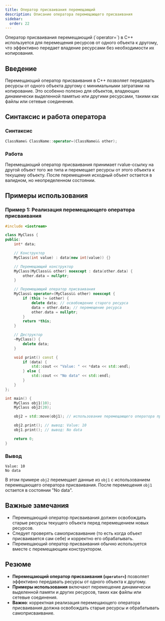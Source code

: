 ```yaml
---
title: Оператор присваивания перемещающий
description: Описание оператора перемещающего присваивания
sidebar:
  order: 22
---
```



<Aside>
Оператор присваивания перемещающий (`operator=`) в C++ используется для перемещения ресурсов от одного объекта к другому, что эффективно передает владение ресурсами без необходимости их копирования.
</Aside>

## Введение
Перемещающий оператор присваивания в C++ позволяет передавать ресурсы от одного объекта другому с минимальными затратами на копирование. Это особенно полезно для объектов, владеющих динамически выделенной памятью или другими ресурсами, такими как файлы или сетевые соединения.

## Синтаксис и работа оператора

### Синтаксис
```cpp
ClassName& ClassName::operator=(ClassName&& other);
```

### Работа
Перемещающий оператор присваивания принимает rvalue-ссылку на другой объект того же типа и перемещает ресурсы от этого объекта к текущему объекту. После перемещения исходный объект остается в валидном, но неопределенном состоянии.

## Примеры использования

### Пример 1: Реализация перемещающего оператора присваивания
```cpp
#include <iostream>

class MyClass {
public:
    int* data;

    // Конструктор
    MyClass(int value) : data(new int(value)) {}

    // Перемещающий конструктор
    MyClass(MyClass&& other) noexcept : data(other.data) {
        other.data = nullptr;
    }

    // Перемещающий оператор присваивания
    MyClass& operator=(MyClass&& other) noexcept {
        if (this != &other) {
            delete data; // освобождение старого ресурса
            data = other.data; // перемещение ресурса
            other.data = nullptr;
        }
        return *this;
    }

    // Деструктор
    ~MyClass() {
        delete data;
    }

    void print() const {
        if (data) {
            std::cout << "Value: " << *data << std::endl;
        } else {
            std::cout << "No data" << std::endl;
        }
    }
};

int main() {
    MyClass obj1(10);
    MyClass obj2(20);

    obj2 = std::move(obj1); // использование перемещающего оператора присваивания

    obj2.print(); // вывод: Value: 10
    obj1.print(); // вывод: No data

    return 0;
}
```

### Вывод
```
Value: 10
No data
```
В этом примере `obj2` перемещает данные из `obj1` с использованием перемещающего оператора присваивания. После перемещения `obj1` остается в состоянии "No data".

## Важные замечания

- Перемещающий оператор присваивания должен освобождать старые ресурсы текущего объекта перед перемещением новых ресурсов.
- Следует проверять самоприсваивание (то есть когда объект присваивается сам себе) и корректно его обрабатывать.
- Перемещающий оператор присваивания обычно используется вместе с перемещающим конструктором.

## Резюме

- **Перемещающий оператор присваивания (`operator=`)** позволяет эффективно передавать ресурсы от одного объекта к другому.
- **Примеры использования** включают перемещение динамически выделенной памяти и других ресурсов, таких как файлы или сетевые соединения.
- **Важно**: корректная реализация перемещающего оператора присваивания должна освобождать старые ресурсы и обрабатывать самоприсваивание.
